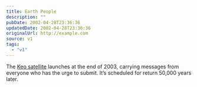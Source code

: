 ```yaml
---
title: Earth People
description: ""
pubDate: 2002-04-28T23:36:36
updatedDate: 2002-04-28T23:36:36
originalUrl: http://example.com
source: v1
tags:
  - "v1"
---
```


The [Keo satellite][1] launches at the end of 2003, carrying messages from everyone who has the urge to submit. It&#8217;s scheduled for return 50,000 years later.

[1]: http://www.keo.org/ "The Keo Satellite website"
